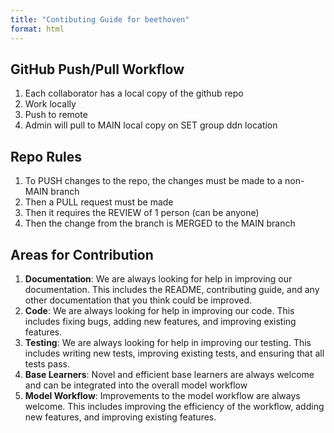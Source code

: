 ```yaml
---
title: "Contibuting Guide for beethoven"
format: html
---
```



## GitHub Push/Pull Workflow
1) Each collaborator has a local copy of the github repo
2) Work locally
3) Push to remote
4) Admin will pull to MAIN local copy on SET group ddn location

## Repo Rules 
1) To PUSH changes to the repo, the changes must be made to a non-MAIN branch
2) Then a PULL request must be made
3) Then it requires the REVIEW of 1 person (can be anyone)
4) Then the change from the branch is MERGED to the MAIN branch
   
   
## Areas for Contribution

1. **Documentation**: We are always looking for help in improving our documentation. This includes the README, contributing guide, and any other documentation that you think could be improved.
2. **Code**: We are always looking for help in improving our code. This includes fixing bugs, adding new features, and improving existing features.
3. **Testing**: We are always looking for help in improving our testing. This includes writing new tests, improving existing tests, and ensuring that all tests pass.
4. **Base Learners**: Novel and efficient base learners are always welcome and can be integrated into the overall model workflow
5. **Model Workflow**: Improvements to the model workflow are always welcome. This includes improving the efficiency of the workflow, adding new features, and improving existing features.
